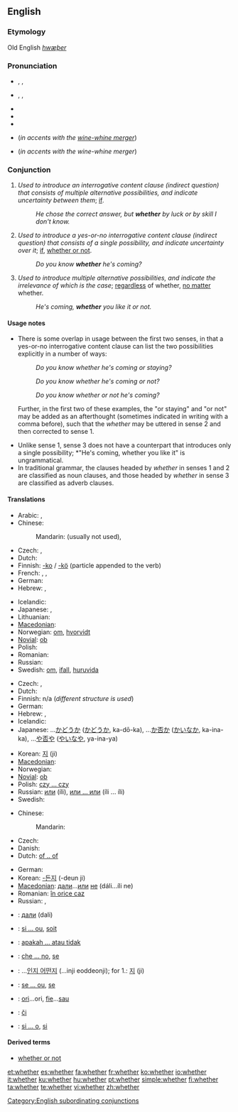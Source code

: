 ==English==

{{rank|during|several|either|338|whether|city|held|help}}

===Etymology===
Old English ''[[hwæþer]]''

===Pronunciation===
* {{enPR|wĕ'<i>th</i>ə(r)}}, {{IPA|/ˈwɛðə(r)/}}, {{SAMPA|/"wED@(r)/}}
* {{enPR|hwĕ'<i>th</i>ə(r)}}, {{IPA|/ˈʍɛðə(r)/}}, {{SAMPA|/"WED@(r)/}}
* {{audio|en-us-whether.ogg|Audio (US)}}
* {{rhymes|ɛðə(r)}}
* {{hyphenation|wheth|er}}
* {{homophones|weather}} (''in accents with the [[wine-whine merger]]'')
* {{homophones|wether}} (''in accents with the wine-whine merger'')

===Conjunction===
{{en-conj}}

# ''Used to introduce an interrogative content clause (indirect question) that consists of multiple alternative possibilities, and indicate uncertainty between them''; [[if]].
#: ''He chose the correct answer, but '''whether''' by luck or by skill I don't know.''
# ''Used to introduce a yes-or-no interrogative content clause (indirect question) that consists of a single possibility, and indicate uncertainty over it''; [[if]], [[whether or not]].
#: ''Do you know '''whether''' he's coming?''
# ''Used to introduce multiple alternative possibilities, and indicate the irrelevance of which is the case''; [[regardless]] of whether, [[no matter]] whether.
#: ''He's coming, '''whether''' you like it or not.''

====Usage notes====
* There is some overlap in usage between the first two senses, in that a yes-or-no interrogative content clause can list the two possibilities explicitly in a number of ways: <dl><dd>''Do you know whether he's coming or staying?''</dd><dd>''Do you know whether he's coming or not?''</dd><dd>''Do you know whether or not he's coming?''</dd></dl> Further, in the first two of these examples, the "or staying" and "or not" may be added as an afterthought (sometimes indicated in writing with a comma before), such that the ''whether'' may be uttered in sense 2 and then corrected to sense 1.
* Unlike sense 1, sense 3 does not have a counterpart that introduces only a single possibility; *"He's coming, whether you like it" is ungrammatical.
* In traditional grammar, the clauses headed by ''whether'' in senses 1 and 2 are classified as noun clauses, and those headed by ''whether'' in sense 3 are classified as adverb clauses.

====Translations====
{{trans-top|if (in indirect questions)}}
* Arabic: {{t|ar|إذا|tr='ídhaa|sc=Arab}}, {{t|ar|سواء|tr=sawaa'|sc=Arab}}
* Chinese:
*: Mandarin: (usually not used), {{t|zh|是否|tr=shì-fǒu|sc=Hani}}
* Czech: {{t+|cs|zda}}, {{t-|cs|zdali}}
* Dutch: {{t+|nl|of}}
* Finnish: [[-ko]] / [[-kö]] (particle appended to the verb)
* French: {{t|fr|si}},  {{t|fr|que}},  {{t|fr|soit}}
* German: {{t+|de|ob}}
* Hebrew: {{he-translation|האם|ha`ím}}, {{he-translation|אם|ím}}
{{trans-mid}}
* Icelandic: {{t+|is|hvort}}
* Japanese: {{t|ja|かどうか|tr=...ka dō ka|sc=Jpan}},  {{t|ja|か|tr=ka|sc=Jpan}}
* Lithuanian: {{t+|lt|ar|xs=Lithuanian}}
* [[Macedonian]]: {{t|mk|дали|tr=dáli|sc=Cyrl}}
* Norwegian: [[om]], [[hvorvidt]]
* [[Novial]]: [[ob]]
* Polish: {{t+|pl|czy}}
* Romanian: {{t+|ro|dacă}}
* Russian: {{t|ru|ли|tr=li|sc=Cyrl}}
* Swedish: [[om#Swedish|om]], [[ifall]], [[huruvida]]
{{trans-bottom}}

{{trans-top|if, either}}
* Czech: {{t+|cs|zda}}, {{t-|cs|zdali}}
* Dutch: {{t+|nl|of}}
* Finnish: n/a (''different structure is used'')
* German: {{t+|de|ob}}
* Hebrew: {{he-translation|באם|be`ím}}, {{he-translation|אם|ím}}
* Icelandic: {{t+|is|hvort}}
* Japanese: ...[[かどうか]] ([[かどうか]], ka-dō-ka), ...[[か否か]] ([[かいなか]], ka-ina-ka), ...[[や否や]] ([[やいなや]], ya-ina-ya)
{{trans-mid}}
* Korean: [[지]] (ji)
* [[Macedonian]]: {{t|mk|дали|tr=dáli|sc=Cyrl}}
* Norwegian: {{t+|no|enten}}
* [[Novial]]: [[ob]]
* Polish: [[czy ... czy]]
* Russian: [[или]] (íli), [[или ... или]] (íli ... íli)
* Swedish: {{t+|sv|om}}
{{trans-bottom}}

{{trans-top|whether or not}}
<!--this should be moved to "whether or not" if it ever gets created.-->
* Chinese:
*: Mandarin: {{t|zh|是否|tr=shì-fǒu|sc=Hani}}
* Czech: {{t+|cs|ať}}
* Danish: {{t+|da|om}}
* Dutch: [[of .. of]]
{{trans-mid}}
* German: {{t+|de|ob}}
* Korean: [[-든지]] (-deun ji)
* [[Macedonian]]: [[дали]]...[[или]] [[не]] (dáli...íli ne)
* Romanian: [[în orice caz]]
* Russian: {{t|ru|ли|tr=li|sc=Cyrl}},  {{t|ru|или|tr=íli|sc=Cyrl}}
{{trans-bottom}}

{{checktrans-top}}
* {{ttbc|Bulgarian}}: [[дали]] (dali)
* {{ttbc|French}}: [[si ... ou]], [[soit]]
* {{ttbc|Indonesian}}: [[apakah ... atau tidak]]
* {{ttbc|Italian}}: [[che ... no]], [[se#Italian|se]]
{{trans-mid}}
* {{ttbc|Korean}}: ...[[인지 어떤지]] (...inji eoddeonji); for 1.: [[지]] (ji)
* {{ttbc|Portuguese}}: [[se ... ou]], [[se#Portuguese|se]]
* {{ttbc|Romanian}}: [[ori]]...ori, [[fie]]...[[sau]]
* {{ttbc|Slovak}}: [[či]]
* {{ttbc|Spanish}}: [[si ... o]], [[si#Spanish|si]]
{{trans-bottom}}

====Derived terms====
* [[whether or not]]

[[Category:English subordinating conjunctions]]

[[et:whether]]
[[es:whether]]
[[fa:whether]]
[[fr:whether]]
[[ko:whether]]
[[io:whether]]
[[it:whether]]
[[ku:whether]]
[[hu:whether]]
[[pt:whether]]
[[simple:whether]]
[[fi:whether]]
[[ta:whether]]
[[te:whether]]
[[vi:whether]]
[[zh:whether]]